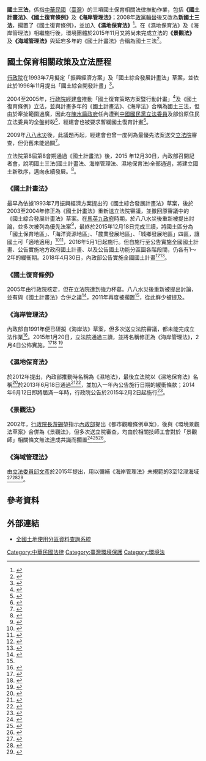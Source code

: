 {{expand|time=2014-07-08}}

'''國土三法'''，係指[[中華民國|中華民國]]（[[臺灣|臺灣]]）的三項國土保育相關法律推動作業，包括'''《國土計畫法》'''、'''《國土復育條例》'''及'''《海岸管理法》'''；2008年[[政黨輪替|政黨輪替]]後又改為'''新國土三法'''，擱置了《國土復育條例》，並加入'''《濕地保育法》'''<ref>{{cite news|author=廖靜蕙|title=不容政客玩弄國土造災　環團籲速審國土新三法|url=http://e-info.org.tw/node/66967|accessdate=2014-07-07|newspaper=環境資訊中心|date=2011-05-18|archive-date=2014-07-14|archive-url=https://web.archive.org/web/20140714202023/http://e-info.org.tw/node/66967|dead-url=no}}</ref>。在《濕地保育法》及《海岸管理法》相繼施行後，環境團體於2015年11月又將尚未完成立法的'''《景觀法》'''及'''《海域管理法》'''與延宕多年的《國土計畫法》合稱為國土三法<ref>{{cite news|author1=林人芳|title=趕搭未班車 環團促立院國土三法過關|url=http://udn.com/news/story/1/1337622|accessdate=2015-12-02|agency=聯合報|date=2015-11-25|archive-date=2015-11-27|archive-url=https://web.archive.org/web/20151127121153/http://udn.com/news/story/1/1337622|dead-url=no}}</ref>。

== 國土保育相關政策及立法歷程 ==
[[行政院|行政院]]在1993年7月擬定「振興經濟方案」及「國土綜合發展計畫法」草案，並依此於1996年11月提出「國土綜合開發計畫」<ref>{{cite web|author=[[王鑫_(學者)|王鑫]]|title=國土計劃的考驗|url=http://content.edu.tw/senior/geo/ks_ks/main/learn/teacherplace/forum/forum03.htm|publisher=教育部-學習加油站|accessdate=2014-07-07|archive-url=https://web.archive.org/web/20140714225558/http://content.edu.tw/senior/geo/ks_ks/main/learn/teacherplace/forum/forum03.htm|archive-date=2014-07-14|dead-url=yes}}</ref>。

2004至2005年，[[行政院經建會|行政院經建會]]推動「國土復育策略方案暨行動計畫」<ref>{{cite web|author=[[台灣環境資訊協會|台灣環境資訊協會]]編輯部|title=簡介「國土復育策略方案暨行動計畫」與「國土復育條例（草案）」|url=http://e-info.org.tw/node/3217|publisher=環境資訊中心|accessdate=2014-07-07|archive-date=2014-07-14|archive-url=https://web.archive.org/web/20140714154549/http://e-info.org.tw/node/3217|dead-url=no}}</ref>及《國土復育條例》立法，並與計畫多年的《國土計畫法》、《海岸法》合稱為國土三法，但由於牽扯範圍過廣，因此在[[陳水扁政府|陳水扁政府]]任內遭到[[中國國民黨|中國國民黨]][[立法委員|立法委員]]及部份原住民立法委員的全盤封殺<ref>{{cite news|title=國土復育政策跳票？ 環團要求馬英九說明白|url=http://e-info.org.tw/node/32249|accessdate=2014-07-07|newspaper=環境資訊中心|date=2008-04-29|archive-date=2014-07-14|archive-url=https://web.archive.org/web/20140714225216/http://e-info.org.tw/node/32249|dead-url=no}}</ref>，經建會也被要求暫緩國土復育計畫<ref>{{cite news|author=王莫昀、黃馨儀、林如昕|title=88水災誰之過─國土復育篇 行政、立法怠惰 國土三法難產|url=http://www.coolloud.org.tw/node/45950|accessdate=2014-07-02|newspaper=苦勞網引述中國時報報導|date=2009-09-03|archive-date=2014-07-14|archive-url=https://web.archive.org/web/20140714125831/http://www.coolloud.org.tw/node/45950|dead-url=no}}</ref>。

2009年[[八八水災|八八水災]]後，此議題再起，經建會也曾一度列為最優先法案送交[[立法院|立法院]]審查，但仍舊未能過關<ref>{{cite news|title=蔡勳雄：國土計畫法優先立法|url=http://www.coolloud.org.tw/node/47085|accessdate=2014-07-02|newspaper=苦勞網引述中央社報導|date=2009-10-03|archive-date=2014-07-14|archive-url=https://web.archive.org/web/20140714192008/http://www.coolloud.org.tw/node/47085|dead-url=no}}</ref>。

立法院第8屆第8會期通過《國土計畫法》後，2015 年12月30日，內政部召開記者會，說明國土三法(國土計畫法、海岸管理法、濕地保育法)全部通過，將建立國土新秩序，邁向永續發展。<ref>{{cite news|title=耗時18年 國土三法終全通過|url=http://udn.com/news/story/1/1410804|accessdate=2015-12-30|newspaper=台灣醒報|archive-date=2016-01-01|archive-url=https://web.archive.org/web/20160101214803/http://udn.com/news/story/1/1410804|dead-url=no}}</ref>。

===《國土計畫法》===
{{main|國土計畫法}}
最早為依據1993年7月振興經濟方案提出的《國土綜合發展計畫法》草案，後於2003至2004年修正為《國土計畫法》重新送立法院審議，並撤回原審議中的《國土綜合發展計畫法》草案。在[[馬英九政府#任內施政|馬英九政府]]時期，於八八水災後重新被提出討論，並多次被列為優先法案<ref name="先行">{{cite news|author=王鼎鈞|title=與復育條例分案處理　國土計畫法19日先逐條審查|url=http://www.nownews.com/n/2011/05/18/526160|accessdate=2014-07-07|newspaper=nownews|date=2011-05-18|archive-date=2014-07-14|archive-url=https://web.archive.org/web/20140714202200/http://www.nownews.com/n/2011/05/18/526160|dead-url=no}}</ref>，最終於2015年12月18日完成三讀，將國土區分為「國土保育地區」、「海洋資源地區」、「農業發展地區」、「城鄉發展地區」四區，讓國土可「適地適用」<ref>{{cite web|title=國土計畫法完成三讀，立法院公報104卷98期，頁426-458，院會紀錄|url=http://lci.ly.gov.tw/LyLCEW/communique1/final/pdf/104/98/LCIDC01_1049803_00013.pdf|date=2015-12-18|agency=立法院|accessdate=2016-03-05|archive-date=2016-03-04|archive-url=https://web.archive.org/web/20160304064352/http://lci.ly.gov.tw/LyLCEW/communique1/final/pdf/104/98/LCIDC01_1049803_00013.pdf|dead-url=no}}</ref><ref>{{cite news|author=邱燕玲|title=國土計畫法三讀 未來國土「適地適用」|url=http://news.ltn.com.tw/news/politics/breakingnews/1544656|date=2015-12-18|newspaper=自由時報|accessdate=2015-12-18|archive-date=2015-12-19|archive-url=https://web.archive.org/web/20151219094743/http://news.ltn.com.tw/news/politics/breakingnews/1544656|dead-url=no}}</ref>，2016年5月1日起施行。但自施行至公告實施全國國土計畫、公告實施地方政府國土計畫、以及公告國土功能分區圖各階段間，仍各有1～2年的緩衝期。2018年4月30日，內政部公告實施全國國土計畫<ref>{{cite news|author=內政部|title=公告實施「全國國土計畫」公告|url=https://www.cpami.gov.tw/filesys/file/rp6/rp1070430_1.pdf|date=2018-04-30|newspaper=內政部|accessdate=2018-05-27|archive-date=2021-11-23|archive-url=https://web.archive.org/web/20211123202221/https://www.cpami.gov.tw/filesys/file/rp6/rp1070430_1.pdf|dead-url=no}}</ref><ref>{{cite news|author=楊萬雲|title=全國國土計畫公告實施 葉俊榮：確立國土新秩序|url=https://udn.com/news/story/6656/3117025|date=2018-04-30|newspaper=聯合報|accessdate=2018-05-27|archive-date=2018-05-28|archive-url=https://web.archive.org/web/20180528133421/https://udn.com/news/story/6656/3117025|dead-url=no}}</ref>。
{{wikisource|國土計畫法}}

===《國土復育條例》===
2005年由行政院核定，但在立法院遭到強力杯葛。八八水災後重新被提出討論，並有與《國土計畫法》合併之議<ref>{{cite news|title=國土計畫緩不濟急 國土復育先行|url=http://e-info.org.tw/node/50048|accessdate=2014-07-07|newspaper=環境資訊中心|date=2009-12-10|archive-date=2014-07-14|archive-url=https://web.archive.org/web/20140714224542/http://e-info.org.tw/node/50048|dead-url=no}}</ref>，2011年再度被擱置<ref name="先行" />，從此鮮少被提及。

===《海岸管理法》===
內政部自1991年便已研擬《海岸法》草案，但多次送立法院審議，都未能完成立法作業<ref>{{cite web|author=內政部營建署|title=海岸法草案推動辦理情形|url=http://www.cpami.gov.tw/chinese/index.php?option=com_content&view=article&id=754&Itemid=76|accessdate=2014-07-07|deadurl=yes|archiveurl=https://web.archive.org/web/20150121073948/http://www.cpami.gov.tw/chinese/index.php?option=com_content&view=article&id=754&Itemid=76|archivedate=2015-01-21|df=}}</ref>。2015年1月20日，立法院通過三讀，並將名稱修正為《海岸管理法》，2月4日公佈實施。<ref>{{cite web|title=海岸管理法 完成三讀(立法院公報104卷第009期，頁34-166 )|url=http://lis.ly.gov.tw/lgcgi/lypdftxt?10400904;0034;0166|date=2015-07-02|agency=立法院|access-date=2016-03-05|archive-date=2019-05-02|archive-url=https://web.archive.org/web/20190502193929/https://lis.ly.gov.tw/lgcgi/lypdftxt?10400904;0034;0166|dead-url=no}}</ref><ref name="天下雜誌">{{cite news|title=美麗灣惡夢不再上演！海岸法終於立法|url=http://www.cw.com.tw/article/article.action?id=5064034|accessdate=2016-03-05|agency=天下雜誌|archive-date=2015-06-19|archive-url=https://web.archive.org/web/20150619132343/http://www.cw.com.tw/article/article.action?id=5064034|dead-url=no}}</ref> <ref>{{cite web|title=2015-01-20海岸管理法三讀感言|agency=國會調查兵團|url=https://cic.tw/videos/402|date=2015-01-20|accessdate=2016-03-05|archive-date=2017-02-15|archive-url=https://web.archive.org/web/20170215143425/https://cic.tw/videos/402|dead-url=no}}</ref>
{{wikisource|海岸管理法}}

===《濕地保育法》===
於2012年提出，內政部推動時名稱為《濕地法》，最後立法院以《濕地保育法》名稱<ref>{{cite news|title=溼地法立法在即 跨黨派立委共推民間版|url=http://e-info.org.tw/node/76138|accessdate=2014-07-07|newspaper=環境資訊中心|date=2012-04-17|archive-date=2014-07-14|archive-url=https://web.archive.org/web/20140714230155/http://e-info.org.tw/node/76138|dead-url=no}}</ref>於2013年6月18日通過<ref>{{cite web|title=立法院公報 2013-06-18濕地保育法三讀|url=http://lis.ly.gov.tw/lgcgi/lypdftxt?10204601;0346;0346|date=2013-07-09|access-date=2016-03-05|archive-date=2019-05-02|archive-url=https://web.archive.org/web/20190502230611/https://lis.ly.gov.tw/lgcgi/lypdftxt?10204601;0346;0346|dead-url=no}}</ref><ref>{{cite news|author=施曉光|title=濕地法三讀 尊重現況使用|url=http://news.ltn.com.tw/news/life/paper/689327|accessdate=2014-07-07|newspaper=自由時報|date=2013-06-19|archive-date=2014-07-14|archive-url=https://web.archive.org/web/20140714181223/http://news.ltn.com.tw/news/life/paper/689327|dead-url=no}}</ref>，並加入一年內公告施行日期的緩衝條款；2014年6月12日即將屆滿一年時，行政院公告於2015年2月2日起施行<ref>{{cite news|author=李順德|title=濕地保育法 明年2月2日施行|url=http://udn.com/NEWS/BREAKINGNEWS/BREAKINGNEWS1/8737482.shtml|accessdate=2014-07-07|newspaper=聯合報|date=2014-06-13|archive-date=2014-07-14|archive-url=https://web.archive.org/web/20140714221754/http://udn.com/NEWS/BREAKINGNEWS/BREAKINGNEWS1/8737482.shtml|dead-url=no}}</ref>。
{{wikisource|濕地保育法}}

===《景觀法》===
2002年，[[行政院長|行政院長]][[游錫堃|游錫堃]]指示[[中華民國內政部|內政部]]提出《都市觀瞻條例草案》，後與《環境景觀法草案》合併為《景觀法》，但多次送立院審查，均由於相關技師工會對於「景觀師」相關條文無法達成共識而擱置<ref>{{cite web|title=委員邱文彥等景觀法關係文書|url=http://lis.ly.gov.tw/lgcgi/lgmeetimage?cfc7cfcacfc9c8ccc5cacdcad2cacbcd|date=2015-07-02|agency=立法院|access-date=2016-03-05|archive-date=2019-05-02|archive-url=https://web.archive.org/web/20190502230845/https://lis.ly.gov.tw/lgcgi/lgmeetimage?cfc7cfcacfc9c8ccc5cacdcad2cacbcd|dead-url=no}}</ref><ref>{{cite web|title=景觀法，立法院公報104卷98期，頁84-130，院會紀錄|url=http://lci.ly.gov.tw/LyLCEW/communique1/final/pdf/104/98/LCIDC01_1049801_00034.pdf|date=2015-12-16|agency=立法院|accessdate=2016-03-05|archive-date=2016-03-04|archive-url=https://web.archive.org/web/20160304125126/http://lci.ly.gov.tw/LyLCEW/communique1/final/pdf/104/98/LCIDC01_1049801_00034.pdf|dead-url=no}}</ref><ref>{{cite news|author1=曾盈瑜|title=景觀法草案 初審小組達成共識|url=http://www.cna.com.tw/news/aipl/201510300434-1.aspx|accessdate=2015-12-02|agency=中央社|date=2015-10-30|archive-date=2015-12-08|archive-url=https://web.archive.org/web/20151208094956/http://www.cna.com.tw/news/aipl/201510300434-1.aspx|dead-url=no}}</ref>。

===《海域管理法》===
由[[立法委員|立法委員]][[邱文彥|邱文彥]]於2015年提出，用以彌補《海岸管理法》未規範的3至12浬海域<ref>{{cite web|title=委員邱文彥等海域管理法關係文書|url=http://lis.ly.gov.tw/lgcgi/lgmeetimage?cfc7cfc8cfc6c8cdc5c7c8d2cecfcf|date=2015-07-02|agency=立法院|access-date=2016-03-05|archive-date=2019-05-03|archive-url=https://web.archive.org/web/20190503014643/https://lis.ly.gov.tw/lgcgi/lgmeetimage?cfc7cfc8cfc6c8cdc5c7c8d2cecfcf|dead-url=no}}</ref><ref>{{cite web|title=海域管理法，立法院公報104卷98期，頁130-163，院會紀錄|url=http://lci.ly.gov.tw/LyLCEW/communique1/final/pdf/104/98/LCIDC01_1049801_00035.pdf|date=2015-12-16|agency=立法院|accessdate=2016-03-05|archive-date=2016-03-04|archive-url=https://web.archive.org/web/20160304133125/http://lci.ly.gov.tw/LyLCEW/communique1/final/pdf/104/98/LCIDC01_1049801_00035.pdf|dead-url=no}}</ref><ref>{{cite news|author1=蘇芳禾|title=立法院初審通過 海域管理法草案|url=http://news.ltn.com.tw/news/politics/breakingnews/1512867|accessdate=2015-12-02|agency=自由時報|date=2015-11-18|archive-date=2015-12-08|archive-url=https://web.archive.org/web/20151208183450/http://news.ltn.com.tw/news/politics/breakingnews/1512867|dead-url=no}}</ref>。

== 參考資料 ==
{{Reflist|2}}

== 外部連結 ==
*[http://luz.tcd.gov.tw/WEB/ 全國土地使用分區資料查詢系統]{{Wayback|url=http://luz.tcd.gov.tw/WEB/ |date=20200530222542 }}

{{城市与区域规划}}

[[Category:中華民國法律|Category:中華民國法律]]
[[Category:臺灣環境保護|Category:臺灣環境保護]]
[[Category:環境法|Category:環境法]]